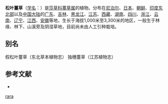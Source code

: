 {{Speciesbox
| name = 松叶薹草
| status = 
| status_system = 
| image =
| genus = Carex
| species = rara
| authority = Boott
}}

'''松叶薹草'''（[[学名|学名]]：{{lang|la|''Carex rara''}}）是[[莎草科|莎草科]][[薹草属|薹草属]]的植物。分布在[[尼泊尔|尼泊尔]]、[[日本|日本]]、[[朝鲜|朝鲜]]、[[印度东北部|印度东北部]]以及[[中国大陆|中国大陆]]的[[广东|广东]]、[[吉林|吉林]]、[[黑龙江|黑龙江]]、[[江苏|江苏]]、[[西藏|西藏]]、[[湖南|湖南]]、[[四川|四川]]、[[浙江|浙江]]、[[云南|云南]]、[[辽宁|辽宁]]、[[江西|江西]]、[[安徽|安徽]]等地，生长于海拔1,000米至3,300米的地区，一般生于林缘、林下、山溪旁及阴湿草地，目前尚未由人工引种栽培。

== 别名 ==
假松叶薹草（东北草本植物志） 独穗薹草（江苏植物志）

== 参考文献 ==
<div class="references-small">
* {{cite web| url =http://www.bioinfo.cn/db05/KmzwSpecies.php?action=view&id=6784| title =松叶薹草| work =《中国高等植物数据库全库》| publisher =中国科学院微生物研究所| author =昆明植物研究所| accessdate =2009-02-24| archive-date =2016-03-05| archive-url =https://web.archive.org/web/20160305051004/http://www.bioinfo.cn/db05/KmzwSpecies.php?action=view&id=6784| dead-url =yes}}
</div>
{{Taxonbar|from=Q11104275}}

{{DEFAULTSORT:Carex rara}}
[[Category:薹草属|rara]]


{{Carex-stub}}